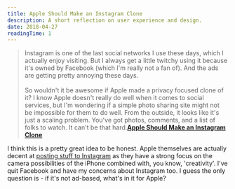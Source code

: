 ```yaml
---
title: Apple Should Make an Instagram Clone
description: A short reflection on user experience and design.
date: 2018-04-27
readingTime: 1
---
```


>Instagram is one of the last social networks I use these days, which I actually enjoy visiting. But I always get a little twitchy using it because it's owned by Facebook (which I'm really not a fan of). And the ads are getting pretty annoying these days.
<br /><br />
So wouldn't it be awesome if Apple made a privacy focused clone of it? I know Apple doesn't really do well when it comes to social services, but I'm wondering if a simple photo sharing site might not be impossible for them to do well. From the outside, it looks like it's just a scaling problem. You've got photos, comments, and a list of folks to watch. It can't be that hard.**[Apple Should Make an Instagram Clone](http://shapeof.com/archives/2018/4/apple_instagram_clone.html)**

I think this is a pretty great idea to be honest. Apple themselves are actually decent at [posting stuff to Instagram](https://www.instagram.com/apple/) as they have a strong focus on the camera possibilities of the iPhone combined with, you know, 'creativity'. I've quit Facebook and have my concerns about Instagram too. I guess the only question is - if it's not ad-based, what's in it for Apple?